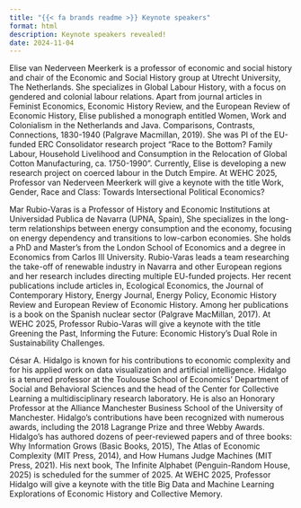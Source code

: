 ```yaml
---
title: "{{< fa brands readme >}} Keynote speakers"
format: html
description: Keynote speakers revealed!
date: 2024-11-04
---
```


Elise van Nederveen Meerkerk is a professor of economic and social history and chair of the Economic and Social History group at Utrecht University, The Netherlands. She specializes in Global Labour History, with a focus on gendered and colonial labour relations. Apart from journal articles in Feminist Economics, Economic History Review, and the European Review of Economic History, Elise published a monograph entitled Women, Work and Colonialism in the Netherlands and Java. Comparisons, Contrasts, Connections, 1830-1940 (Palgrave Macmillan, 2019). She was PI of the EU-funded ERC Consolidator research project “Race to the Bottom? Family Labour, Household Livelihood and Consumption in the Relocation of Global Cotton Manufacturing, ca. 1750-1990”. Currently, Elise is developing a new research project on coerced labour in the Dutch Empire. At WEHC 2025, Professor van Nederveen Meerkerk will give a keynote with the title Work, Gender, Race and Class: Towards Intersectional Political Economics?

Mar Rubio-Varas is a Professor of History and Economic Institutions at Universidad Publica de Navarra (UPNA, Spain), She specializes in the long-term relationships between energy consumption and the economy, focusing on energy dependency and transitions to low-carbon economies. She holds a PhD and Master’s from the London School of Economics and a degree in Economics from Carlos III University. Rubio-Varas leads a team researching the take-off of renewable industry in Navarra and other European regions and her research includes directing multiple EU-funded projects. Her recent publications include articles in, Ecological Economics, the Journal of Contemporary History, Energy Journal, Energy Policy, Economic History Review and European Review of Economic History. Among her publications is a book on the Spanish nuclear sector (Palgrave MacMillan, 2017). At WEHC 2025, Professor Rubio-Varas will give a keynote with the title Greening the Past, Informing the Future: Economic History's Dual Role in Sustainability Challenges.

César A. Hidalgo is known for his contributions to economic complexity and for his applied work on data visualization and artificial intelligence. Hidalgo is a tenured professor at the Toulouse School of Economics’ Department of Social and Behavioral Sciences and the head of the Center for Collective Learning a multidisciplinary research laboratory. He is also an Honorary Professor at the Alliance Manchester Business School of the University of Manchester. Hidalgo’s contributions have been recognized with numerous awards, including the 2018 Lagrange Prize and three Webby Awards. Hidalgo's has authored dozens of peer-reviewed papers and of three books: Why Information Grows (Basic Books, 2015), The Atlas of Economic Complexity (MIT Press, 2014), and How Humans Judge Machines (MIT Press, 2021). His next book, The Infinite Alphabet (Penguin-Random House, 2025) is scheduled for the summer of 2025. At WEHC 2025, Professor Hidalgo will give a keynote with the title Big Data and Machine Learning Explorations of Economic History and Collective Memory.

